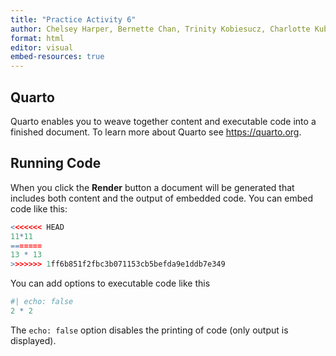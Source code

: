 ```yaml
---
title: "Practice Activity 6"
author: Chelsey Harper, Bernette Chan, Trinity Kobiesucz, Charlotte Kubitz
format: html
editor: visual
embed-resources: true
---
```


## Quarto

Quarto enables you to weave together content and executable code into a finished document. To learn more about Quarto see <https://quarto.org>.

## Running Code

When you click the **Render** button a document will be generated that includes both content and the output of embedded code. You can embed code like this:

```r
<<<<<<< HEAD
11*11
=======
13 * 13
>>>>>>> 1ff6b851f2fbc3b071153cb5befda9e1ddb7e349
```

You can add options to executable code like this

```r
#| echo: false
2 * 2
```

The `echo: false` option disables the printing of code (only output is displayed).
